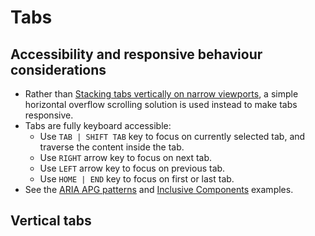 
<Meta of={Tabs} />

# Tabs

## Accessibility and responsive behaviour considerations
- Rather than [Stacking tabs vertically on narrow viewports](https://inclusive-components.design/tabbed-interfaces/#responsivedesign), a simple horizontal overflow scrolling solution is used instead to make tabs responsive.
- Tabs are fully keyboard accessible:
    - Use `TAB | SHIFT TAB` key to focus on currently selected tab, and traverse the content inside the tab.
    - Use `RIGHT` arrow key to focus on next tab.
    - Use `LEFT` arrow key to focus on previous tab.
    - Use `HOME | END` key to focus on first or last tab.
- See the [ARIA APG patterns](https://www.w3.org/WAI/ARIA/apg/patterns/tabpanel/) and [Inclusive Components](https://inclusive-components.design/tabbed-interfaces/) examples.

<Canvas of={Tabs.Tabs} />

## Vertical tabs
<Canvas of={Tabs.VerticalTabs} />
